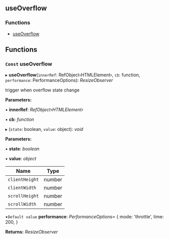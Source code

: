 <!-- This file generate automatically, should not modify that directly -->


<Meta title="API Reference/Hooks/useOverflow" />

## useOverflow

### Functions

- [useOverflow](#const-useoverflow)

## Functions

### `Const` useOverflow

▸ **useOverflow**(`innerRef`: RefObject‹HTMLElement›, `cb`: function, `performance`: PerformanceOptions): _ResizeObserver_

trigger when overflow state change

**Parameters:**

▪ **innerRef**: _RefObject‹HTMLElement›_

▪ **cb**: _function_

▸ (`state`: boolean, `value`: object): _void_

**Parameters:**

▪ **state**: _boolean_

▪ **value**: _object_

| Name           | Type   |
| -------------- | ------ |
| `clientHeight` | number |
| `clientWidth`  | number |
| `scrollHeight` | number |
| `scrollWidth`  | number |

▪`Default value` **performance**: _PerformanceOptions_= {
mode: 'throttle',
time: 200,
}

**Returns:** _ResizeObserver_
